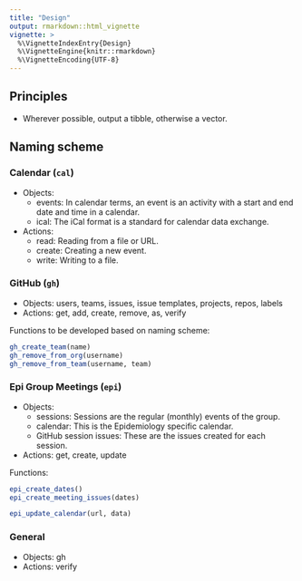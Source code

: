 ```yaml
---
title: "Design"
output: rmarkdown::html_vignette
vignette: >
  %\VignetteIndexEntry{Design}
  %\VignetteEngine{knitr::rmarkdown}
  %\VignetteEncoding{UTF-8}
---
```


## Principles

-   Wherever possible, output a tibble, otherwise a vector.

## Naming scheme

### Calendar (`cal`)

-   Objects:
    -   events: In calendar terms, an event is an activity with a start
        and end date and time in a calendar.
    -   ical: The iCal format is a standard for calendar data exchange.
-   Actions:
    -   read: Reading from a file or URL.
    -   create: Creating a new event.
    -   write: Writing to a file.

### GitHub (`gh`)

-   Objects: users, teams, issues, issue templates, projects, repos,
    labels
-   Actions: get, add, create, remove, as, verify

Functions to be developed based on naming scheme:

``` r
gh_create_team(name)
gh_remove_from_org(username)
gh_remove_from_team(username, team)
```

### Epi Group Meetings (`epi`)

-   Objects:
    -   sessions: Sessions are the regular (monthly) events of the
        group.
    -   calendar: This is the Epidemiology specific calendar.
    -   GitHub session issues: These are the issues created for each
        session.
-   Actions: get, create, update

Functions:

``` r
epi_create_dates()
epi_create_meeting_issues(dates)

epi_update_calendar(url, data)
```

### General

-   Objects: gh
-   Actions: verify

